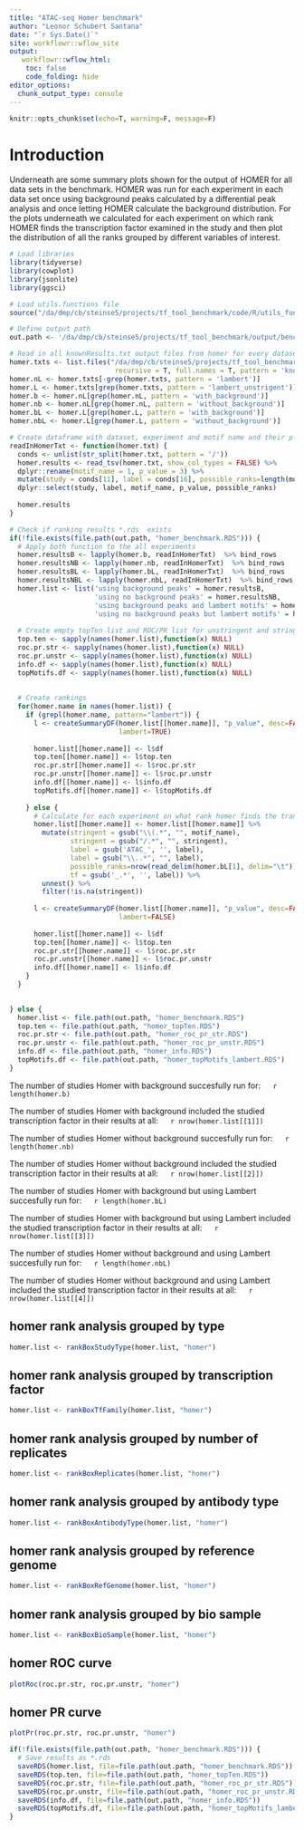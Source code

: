 ```yaml
---
title: "ATAC-seq Homer benchmark"
author: "Leonor Schubert Santana"
date: "`r Sys.Date()`" 
site: workflowr::wflow_site
output:
   workflowr::wflow_html:
    toc: false
    code_folding: hide
editor_options:
  chunk_output_type: console
---
```


```r
knitr::opts_chunk$set(echo=T, warning=F, message=F)
```

# Introduction

Underneath are some summary plots shown for the output of HOMER for all data sets in the benchmark. HOMER was run for each experiment in each data set once using background peaks calculated by a differential peak analysis and once letting HOMER calculate the background distribution. For the plots underneath we calculated for each experiment on which rank HOMER finds the transcription factor examined in the study and then plot the distribution of all the ranks grouped by different variables of interest.

```r
# Load libraries
library(tidyverse)
library(cowplot)
library(jsonlite)
library(ggsci)

# Load utils.functions file
source("/da/dmp/cb/steinse5/projects/tf_tool_benchmark/code/R/utils_functions.R")

# Define output path
out.path <- '/da/dmp/cb/steinse5/projects/tf_tool_benchmark/output/benchmark_data/atacseq/homer/'

# Read in all knownResults.txt output files from homer for every dataset
homer.txts <- list.files("/da/dmp/cb/steinse5/projects/tf_tool_benchmark/data/atacseq/",
                          recursive = T, full.names = T, pattern = 'knownResults.txt')
homer.nL <- homer.txts[-grep(homer.txts, pattern = 'lambert')]
homer.L <- homer.txts[grep(homer.txts, pattern = 'lambert_unstrigent')]
homer.b <- homer.nL[grep(homer.nL, pattern = 'with_background')]
homer.nb <- homer.nL[grep(homer.nL, pattern = 'without_background')]
homer.bL <- homer.L[grep(homer.L, pattern = 'with_background')]
homer.nbL <- homer.L[grep(homer.L, pattern = 'without_background')]

# Create dataframe with dataset, experiment and motif name and their p-value
readInHomerTxt <- function(homer.txt) {
  conds <- unlist(str_split(homer.txt, pattern = '/'))
  homer.results <- read_tsv(homer.txt, show_col_types = FALSE) %>%
  dplyr::rename(motif_name = 1, p_value = 3) %>%
  mutate(study = conds[11], label = conds[16], possible_ranks=length(motif_name)) %>%
  dplyr::select(study, label, motif_name, p_value, possible_ranks)
 
  homer.results
} 

# Check if ranking results *.rds  exists
if(!file.exists(file.path(out.path, "homer_benchmark.RDS"))) {
  # Apply both function to the all experiments
  homer.resultsB <- lapply(homer.b, readInHomerTxt)  %>% bind_rows
  homer.resultsNB <- lapply(homer.nb, readInHomerTxt)  %>% bind_rows
  homer.resultsBL <- lapply(homer.bL, readInHomerTxt)  %>% bind_rows
  homer.resultsNBL <- lapply(homer.nbL, readInHomerTxt)  %>% bind_rows
  homer.list <- list('using background peaks' = homer.resultsB, 
                     'using no background peaks' = homer.resultsNB,
                     'using background peaks and lambert motifs' = homer.resultsBL,
                     'using no background peaks but lambert motifs' = homer.resultsNBL)
  
  # Create empty topTen list and ROC/PR list for unstringent and stringent and info
  top.ten <- sapply(names(homer.list),function(x) NULL)
  roc.pr.str <- sapply(names(homer.list),function(x) NULL)
  roc.pr.unstr <- sapply(names(homer.list),function(x) NULL)
  info.df <- sapply(names(homer.list),function(x) NULL)
  topMotifs.df <- sapply(names(homer.list),function(x) NULL)
  
  
  # Create rankings 
  for(homer.name in names(homer.list)) {
    if (grepl(homer.name, pattern="lambert")) {
      l <- createSummaryDF(homer.list[[homer.name]], "p_value", desc=FALSE, 
                           lambert=TRUE)
      
      homer.list[[homer.name]] <- l$df
      top.ten[[homer.name]] <- l$top.ten
      roc.pr.str[[homer.name]] <- l$roc.pr.str
      roc.pr.unstr[[homer.name]] <- l$roc.pr.unstr
      info.df[[homer.name]] <- l$info.df
      topMotifs.df[[homer.name]] <- l$topMotifs.df
      
    } else {
      # Calculate for each experiment on what rank homer finds the transcription factor examined in the study
      homer.list[[homer.name]] <- homer.list[[homer.name]] %>%
        mutate(stringent = gsub("\\(.*", "", motif_name),
               stringent = gsub("/.*", "", stringent),
               label = gsub('ATAC_', '', label),
               label = gsub("\\..*", "", label),
               possible_ranks=nrow(read_delim(homer.bL[1], delim="\t")),
               tf = gsub('_.*', '', label)) %>%
        unnest() %>%
        filter(!is.na(stringent))
      
      l <- createSummaryDF(homer.list[[homer.name]], "p_value", desc=FALSE, 
                           lambert=FALSE)
      
      homer.list[[homer.name]] <- l$df
      top.ten[[homer.name]] <- l$top.ten
      roc.pr.str[[homer.name]] <- l$roc.pr.str
      roc.pr.unstr[[homer.name]] <- l$roc.pr.unstr
      info.df[[homer.name]] <- l$info.df
    }
  }

  
} else {
  homer.list <- file.path(out.path, "homer_benchmark.RDS")
  top.ten <- file.path(out.path, "homer_topTen.RDS")
  roc.pr.str <- file.path(out.path, "homer_roc_pr_str.RDS")
  roc.pr.unstr <- file.path(out.path, "homer_roc_pr_unstr.RDS")
  info.df <- file.path(out.path, "homer_info.RDS")
  topMotifs.df <- file.path(out.path, "homer_topMotifs_lambert.RDS")
}


```

The number of studies Homer with background succesfully run for: &emsp; `r length(homer.b)` \

The number of studies Homer with background included the studied transcription factor in their results at all: &emsp; `r nrow(homer.list[[1]])`

The number of studies Homer without background succesfully run for: &emsp; `r length(homer.nb)` \

The number of studies Homer without background included the studied transcription factor in their results at all: &emsp; `r nrow(homer.list[[2]])`

The number of studies Homer with background but using Lambert succesfully run for: &emsp; `r length(homer.bL)` \

The number of studies Homer with background but using Lambert included the studied transcription factor in their results at all: &emsp; `r nrow(homer.list[[3]])`

The number of studies Homer without background and using Lambert succesfully run for: &emsp; `r length(homer.nbL)` \

The number of studies Homer without background and using Lambert included the studied transcription factor in their results at all: &emsp; `r nrow(homer.list[[4]])`

## homer rank analysis grouped by type {.tabset}

```r
homer.list <- rankBoxStudyType(homer.list, "homer")
```

## homer rank analysis grouped by transcription factor {.tabset}

```r
homer.list <- rankBoxTfFamily(homer.list, "homer")
```

## homer rank analysis grouped by number of replicates {.tabset}

```r
homer.list <- rankBoxReplicates(homer.list, "homer")
```

## homer rank analysis grouped by antibody type {.tabset}

```r
homer.list <- rankBoxAntibodyType(homer.list, "homer")
```

## homer rank analysis grouped by reference genome {.tabset}

```r
homer.list <- rankBoxRefGenome(homer.list, "homer")
```

## homer rank analysis grouped by bio sample {.tabset}

```r
homer.list <- rankBoxBioSample(homer.list, "homer")
```

## homer ROC curve {.tabset}

```r
plotRoc(roc.pr.str, roc.pr.unstr, "homer")
```

## homer PR curve {.tabset}

```r
plotPr(roc.pr.str, roc.pr.unstr, "homer")
```

```r
if(!file.exists(file.path(out.path, "homer_benchmark.RDS"))) {
  # Save results as *.rds
  saveRDS(homer.list, file=file.path(out.path, "homer_benchmark.RDS"))
  saveRDS(top.ten, file=file.path(out.path, "homer_topTen.RDS"))
  saveRDS(roc.pr.str, file=file.path(out.path, "homer_roc_pr_str.RDS"))
  saveRDS(roc.pr.unstr, file=file.path(out.path, "homer_roc_pr_unstr.RDS"))
  saveRDS(info.df, file=file.path(out.path, "homer_info.RDS"))
  saveRDS(topMotifs.df, file=file.path(out.path, "homer_topMotifs_lambert.RDS"))
}
```

